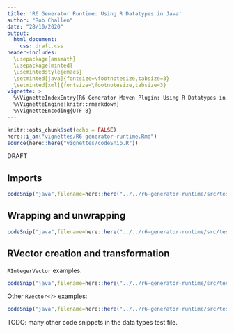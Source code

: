 ```yaml
---
title: 'R6 Generator Runtime: Using R Datatypes in Java'
author: "Rob Challen"
date: "28/10/2020"
output:
  html_document: 
    css: draft.css
header-includes:
  \usepackage{amsmath}
  \usepackage{minted}
  \usemintedstyle{emacs}
  \setminted[java]{fontsize=\footnotesize,tabsize=3}
  \setminted[xml]{fontsize=\footnotesize,tabsize=3}
vignette: >
  %\VignetteIndexEntry{R6 Generator Maven Plugin: Using R Datatypes in Java}
  %\VignetteEngine{knitr::rmarkdown}
  %\VignetteEncoding{UTF-8}
---
```


```r
knitr::opts_chunk$set(echo = FALSE)
here::i_am("vignettes/R6-generator-runtime.Rmd")
source(here::here("vignettes/codeSnip.R"))
```

<div class="watermark">DRAFT</div>

## Imports


```r
codeSnip("java",filename=here::here("../../r6-generator-runtime/src/test/java/uk/co/terminological/rjava/types/TestDatatypes.java"),startMatches = "CS01",endMatches = "CE01")
```

## Wrapping and unwrapping

```r
codeSnip("java",filename=here::here("../../r6-generator-runtime/src/test/java/uk/co/terminological/rjava/types/TestDatatypes.java"),startMatches = "CS04",endMatches = "CE04")
```


## RVector creation and transformation

`RIntegerVector` examples:

```r
codeSnip("java",filename=here::here("../../r6-generator-runtime/src/test/java/uk/co/terminological/rjava/types/TestDatatypes.java"),startMatches = "CS02",endMatches = "CE02")
```

Other `RVector<?>` examples:

```r
codeSnip("java",filename=here::here("../../r6-generator-runtime/src/test/java/uk/co/terminological/rjava/types/TestDatatypes.java"),startMatches = "CS03",endMatches = "CE03")
```
TODO: many other code snippets in the data types test file.
